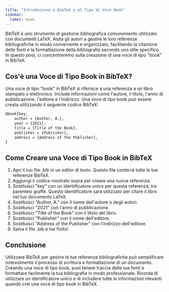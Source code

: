 ```yaml
---
title: "Introduzione a BibTeX e al Tipo di Voce Book"
sidebar:
  label: book
---
```



BibTeX è uno strumento di gestione bibliografica comunemente utilizzato con documenti LaTeX. Aiuta gli autori a gestire le loro referenze bibliografiche in modo conveniente e organizzato, facilitando la citazione delle fonti e la formattazione della bibliografia secondo uno stile specifico. In questo post, ci concentreremo sulla creazione di una voce di tipo "book" in BibTeX.

<CiteDrive/>

## Cos'è una Voce di Tipo Book in BibTeX?

Una voce di tipo "book" in BibTeX si riferisce a una referenza a un libro stampato o elettronico. Include informazioni come l'autore, il titolo, l'anno di pubblicazione, l'editore e l'indirizzo. Una voce di tipo book può essere creata utilizzando il seguente codice BibTeX:

```tex
@book{key,   
	author = {Author, A.},   
	year = {2021},   
	title = {Title of the Book},   
	publisher = {Publisher},   
	address = {Address of the Publisher}, 
}
```

## Come Creare una Voce di Tipo Book in BibTeX

1.  Apri il tuo file .bib in un editor di testo. Questo file conterrà tutte le tue referenze BibTeX.
2.  Aggiungi il codice mostrato sopra per creare una nuova referenza.
3.  Sostituisci "key" con un identificatore unico per questa referenza, tra parentesi graffe. Questo identificatore sarà utilizzato per citare il libro nel tuo documento LaTeX.
4.  Sostituisci "Author, A." con il nome dell'autore o degli autori.
5.  Sostituisci "2021" con l'anno di pubblicazione.
6.  Sostituisci "Title of the Book" con il titolo del libro.
7.  Sostituisci "Publisher" con il nome dell'editore.
8.  Sostituisci "Address of the Publisher" con l'indirizzo dell'editore.
9.  Salva il file .bib e hai finito!

## Conclusione

Utilizzare BibTeX per gestire le tue referenze bibliografiche può semplificare notevolmente il processo di scrittura e formattazione di un documento. Creando una voce di tipo book, puoi tenere traccia delle tue fonti e formattare facilmente la tua bibliografia in modo professionale. Ricorda di utilizzare un identificatore unico e di includere tutte le informazioni rilevanti quando crei una voce di tipo book in BibTeX.
